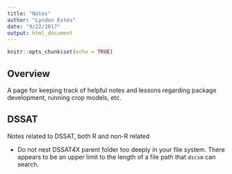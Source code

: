 ```yaml
---
title: "Notes"
author: "Lyndon Estes"
date: "9/22/2017"
output: html_document
---
```


```r
knitr::opts_chunk$set(echo = TRUE)
```

## Overview

A page for keeping track of helpful notes and lessons regarding package development, running crop models, etc. 

## DSSAT

Notes related to DSSAT, both R and non-R related

- Do not nest DSSAT4X parent folder too deeply in your file system. There appears to be an upper limit to the length of a file path that `dscsm` can search. 